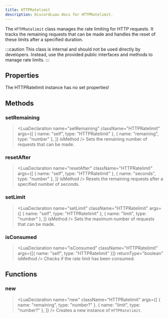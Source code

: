 ```yaml
---
title: HTTPRatelimit
description: DiscordLuau docs for HTTPRatelimit.
---
```


[//]: # "This file was automatically compiled through the Generator luau code under this repository"
[//]: # "if you want to edit the documentation of discord-luau, please write changes"
[//]: # "to the discord-luau repository itself, we extract the comments from discord-luau and translate"
[//]: # "them into markdown files that Nextra can interpret!"
[//]: # "----- DOCUMENT IMPORTS ----- "


[//]: # "----- DOCUMENT DESCRIPTION ----- "

The `HTTPRatelimit` class manages the rate limiting for HTTP requests. It tracks the remaining requests that can be made and handles the reset of these limits after a specified duration.

:::caution
This class is internal and should not be used directly by developers. Instead, use the provided public interfaces and methods to manage rate limits.
:::

[//]: # "----- DOCUMENT PROPERTIES ----- "

## Properties

The HTTPRatelimit instance has no set properties!

[//]: # "----- DOCUMENT METHODS ----- "

## Methods

### setRemaining

> <LuaDeclaration
> 	name="setRemaining"
> 	className="HTTPRatelimit"
> 	args={[
> 		{ name: "self", type: "HTTPRatelimit" },
> 		{ name: "remaining", type: "number" },
> 	]}
> 	isMethod
> />
> Sets the remaining number of requests that can be made.

### resetAfter

> <LuaDeclaration
> 	name="resetAfter"
> 	className="HTTPRatelimit"
> 	args={[
> 		{ name: "self", type: "HTTPRatelimit" },
> 		{ name: "seconds", type: "number" },
> 	]}
> 	isMethod
> />
> Resets the remaining requests after a specified number of seconds.

### setLimit

> <LuaDeclaration
> 	name="setLimit"
> 	className="HTTPRatelimit"
> 	args={[
> 		{ name: "self", type: "HTTPRatelimit" },
> 		{ name: "limit", type: "number" },
> 	]}
> 	isMethod
> />
> Sets the maximum number of requests that can be made.

### isConsumed

> <LuaDeclaration
> 	name="isConsumed"
> 	className="HTTPRatelimit"
> 	args={[{ name: "self", type: "HTTPRatelimit" }]}
> 	returnType="boolean"
> 	isMethod
> />
> Checks if the rate limit has been consumed.

[//]: # "----- DOCUMENT FUNCTIONS ----- "

## Functions

### new

> <LuaDeclaration
> 	name="new"
> 	className="HTTPRatelimit"
> 	args={[
> 		{ name: "remaining", type: "number?" },
> 		{ name: "limit", type: "number?" },
> 	]}
> />
> Creates a new instance of `HTTPRatelimit`.
